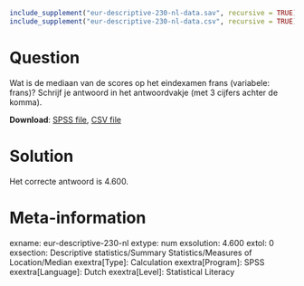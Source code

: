 ```r
include_supplement("eur-descriptive-230-nl-data.sav", recursive = TRUE)
include_supplement("eur-descriptive-230-nl-data.csv", recursive = TRUE)
```

Question
========
Wat is de mediaan van de scores op het eindexamen frans (variabele: frans)? Schrijf je antwoord in het antwoordvakje (met 3 cijfers achter de komma).

**Download**: [SPSS file](eur-descriptive-230-nl-data.sav), [CSV file](eur-descriptive-230-nl-data.csv)


Solution
========
Het correcte antwoord is 4.600.


Meta-information
================
exname: eur-descriptive-230-nl
extype: num
exsolution: 4.600
extol: 0
exsection: Descriptive statistics/Summary Statistics/Measures of Location/Median
exextra[Type]: Calculation
exextra[Program]: SPSS
exextra[Language]: Dutch
exextra[Level]: Statistical Literacy
